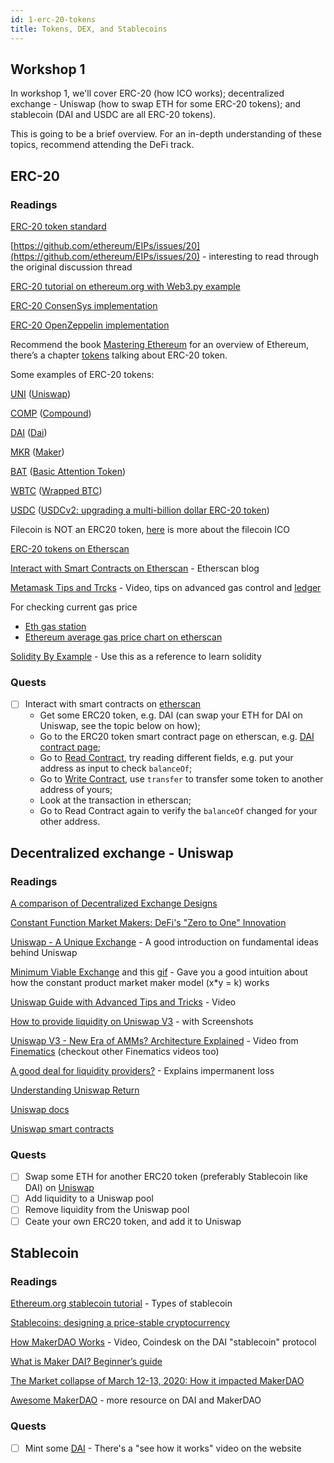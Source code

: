 ```yaml
---
id: 1-erc-20-tokens
title: Tokens, DEX, and Stablecoins
---
```


## Workshop 1

In workshop 1, we'll cover ERC-20 (how ICO works); decentralized exchange - Uniswap (how to swap ETH for some ERC-20 tokens); and stablecoin (DAI and USDC are all ERC-20 tokens).

This is going to be a brief overview. For an in-depth understanding of these topics, recommend attending the DeFi track.

## ERC-20

### Readings

[ERC-20 token standard](https://github.com/ethereum/EIPs/blob/master/EIPS/eip-20.md)

[https://github.com/ethereum/EIPs/issues/20](https://github.com/ethereum/EIPs/issues/20) - interesting to read through the original discussion thread

[ERC-20 tutorial on ethereum.org with Web3.py example](https://ethereum.org/en/developers/docs/standards/tokens/erc-20/)

[ERC-20 ConsenSys implementation](https://github.com/ConsenSys/Tokens/blob/master/contracts/eip20/EIP20.sol)

[ERC-20 OpenZeppelin implementation](https://github.com/OpenZeppelin/openzeppelin-contracts/blob/master/contracts/token/ERC20/ERC20.sol)

Recommend the book [Mastering Ethereum](https://github.com/ethereumbook/ethereumbook) for an overview of Ethereum, there’s a chapter [tokens](https://github.com/ethereumbook/ethereumbook/blob/develop/10tokens.asciidoc) talking about ERC-20 token.

Some examples of ERC-20 tokens:

[UNI](https://etherscan.io/token/0x1f9840a85d5af5bf1d1762f925bdaddc4201f984) ([Uniswap](https://uniswap.org/blog/uni/))

[COMP](https://etherscan.io/token/0xc00e94cb662c3520282e6f5717214004a7f26888) ([Compound](https://compound.finance/governance/comp))

[DAI](https://etherscan.io/token/0x6b175474e89094c44da98b954eedeac495271d0f) ([Dai](https://makerdao.com/en/))

[MKR](https://etherscan.io/token/0x9f8f72aa9304c8b593d555f12ef6589cc3a579a2) ([Maker](https://community-development.makerdao.com/en/learn/governance/mkr-token/))

[BAT](https://etherscan.io/token/0x0d8775f648430679a709e98d2b0cb6250d2887ef) ([Basic Attention Token](https://basicattentiontoken.org/))

[WBTC](https://etherscan.io/token/0x2260fac5e5542a773aa44fbcfedf7c193bc2c599) ([Wrapped BTC](https://wbtc.network/))

[USDC](https://etherscan.io/token/0xa0b86991c6218b36c1d19d4a2e9eb0ce3606eb48) ([USDCv2: upgrading a multi-billion dollar ERC-20 token](https://blog.coinbase.com/usdc-v2-upgrading-a-multi-billion-dollar-erc-20-token-b57cd9437096))

Filecoin is NOT an ERC20 token, [here](https://coinlist.co/filecoin-2017) is more about the filecoin ICO

[ERC-20 tokens on Etherscan](https://etherscan.io/tokens)

[Interact with Smart Contracts on Etherscan](https://medium.com/etherscan-blog/interacting-with-smart-contracts-on-etherscan-b3e1d2395ac) - Etherscan blog

[Metamask Tips and Trcks](https://www.youtube.com/watch?v=gKFY_RdOkLA) - Video, tips on advanced gas control and [ledger](https://www.ledger.com/)

For checking current gas price

- [Eth gas station](https://ethgasstation.info/)
- [Ethereum average gas price chart on etherscan](https://etherscan.io/chart/gasprice)

[Solidity By Example](https://docs.soliditylang.org/en/v0.8.0/solidity-by-example.html) - Use this as a reference to learn solidity

### **Quests**

- [ ]  Interact with smart contracts on [etherscan](https://etherscan.io/)
    - Get some ERC20 token, e.g. DAI (can swap your ETH for DAI on Uniswap, see the topic below on how);
    - Go to the ERC20 token smart contract page on etherscan, e.g. [DAI contract page](https://etherscan.io/address/0x6b175474e89094c44da98b954eedeac495271d0f#code);
    - Go to [Read Contract](https://etherscan.io/address/0x6b175474e89094c44da98b954eedeac495271d0f#readContract), try reading different fields, e.g. put your address as input to check `balanceOf`;
    - Go to [Write Contract](https://etherscan.io/address/0x6b175474e89094c44da98b954eedeac495271d0f#writeContract), use `transfer` to transfer some token to another address of yours;
    - Look at the transaction in etherscan;
    - Go to Read Contract again to verify the `balanceOf` changed for your other address.

## Decentralized exchange - Uniswap

### Readings

[A comparison of Decentralized Exchange Designs](https://thecontrol.co/a-comparison-of-decentralized-exchange-designs-1deef249f56a)

[Constant Function Market Makers: DeFi's "Zero to One" Innovation](https://medium.com/bollinger-investment-group/constant-function-market-makers-defis-zero-to-one-innovation-968f77022159)

[Uniswap - A Unique Exchange](https://medium.com/scalar-capital/uniswap-a-unique-exchange-f4ef44f807bf) - A good introduction on fundamental ideas behind Uniswap

[Minimum Viable Exchange](https://medium.com/@austin_48503/%EF%B8%8F-minimum-viable-exchange-d84f30bd0c90) and this [gif](https://miro.medium.com/max/700/1*22dvXI1Y5uhMywl1Ez-NOg.gif) - Gave you a good intuition about how the constant product market maker model (x*y = k) works

[Uniswap Guide with Advanced Tips and Tricks](https://www.youtube.com/watch?v=ovbs8LT8wIg) - Video

[How to provide liquidity on Uniswap V3](https://help.uniswap.org/en/articles/5391541-provide-liquidity-on-uniswap-v3) - with Screenshots

[Uniswap V3 - New Era of AMMs? Architecture Explained](https://www.youtube.com/watch?v=Ehm-OYBmlPM) - Video from [Finematics](https://www.youtube.com/c/Finematics/videos) (checkout other Finematics videos too)

[A good deal for liquidity providers?](https://pintail.medium.com/uniswap-a-good-deal-for-liquidity-providers-104c0b6816f2) - Explains impermanent loss

[Understanding Uniswap Return](https://pintail.medium.com/understanding-uniswap-returns-cc593f3499ef)

[Uniswap docs](https://docs.uniswap.org/protocol/introduction)

[Uniswap smart contracts](https://docs.uniswap.org/protocol/reference/smart-contracts)

### **Quests**

- [ ]  Swap some ETH for another ERC20 token (preferably Stablecoin like DAI) on [Uniswap](https://app.uniswap.org/#/swap)
- [ ]  Add liquidity to a Uniswap pool
- [ ]  Remove liquidity from the Uniswap pool
- [ ]  Ceate your own ERC20 token, and add it to Uniswap

## Stablecoin

### Readings

[Ethereum.org stablecoin tutorial](https://ethereum.org/en/stablecoins/) - Types of stablecoin

[Stablecoins: designing a price-stable cryptocurrency](https://hackernoon.com/stablecoins-designing-a-price-stable-cryptocurrency-6bf24e2689e5)

[How MakerDAO Works](https://www.youtube.com/watch?v=J9q8hkyy8oM) - Video, Coindesk on the DAI "stablecoin" protocol

[What is Maker DAI? Beginner’s guide](https://coincentral.com/maker-dai-beginner-guide/)

[The Market collapse of March 12-13, 2020: How it impacted MakerDAO](https://blog.makerdao.com/the-market-collapse-of-march-12-2020-how-it-impacted-makerdao/)

[Awesome MakerDAO](https://github.com/makerdao/awesome-makerdao/blob/master/README.md) - more resource on DAI and MakerDAO

### **Quests**

- [ ]  Mint some [DAI](https://oasis.app/borrow) - There's a "see how it works" video on the website
